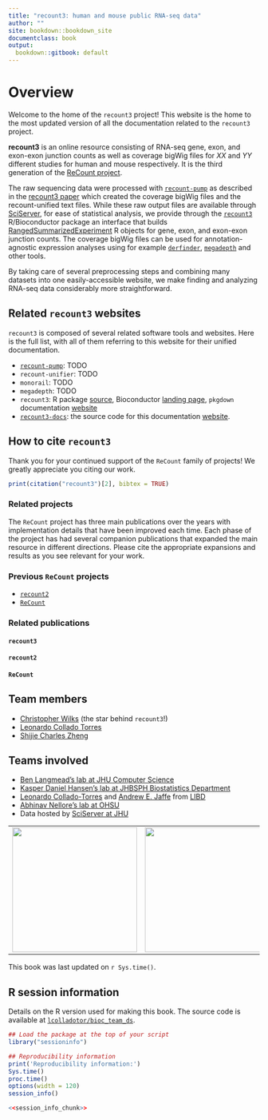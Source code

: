 ```yaml
---
title: "recount3: human and mouse public RNA-seq data"
author: ""
site: bookdown::bookdown_site
documentclass: book
output:
  bookdown::gitbook: default
---
```


# Overview {-}

Welcome to the home of the `recount3` project! This website is the home to the most updated version of all the documentation related to the `recount3` project.

**recount3** is an online resource consisting of RNA-seq gene, exon, and exon-exon junction counts as well as coverage bigWig files for *XX* and *YY* different studies for human and mouse respectively. It is the third generation of the [ReCount project](http://bowtie-bio.sourceforge.net/recount/).

The raw sequencing data were processed with [`recount-pump`](https://github.com/langmead-lab/recount-pump/) as described in the [recount3 paper](https://biorxiv.org) which created the coverage bigWig files and the recount-unified text files. While these raw output files are available through [SciServer](), for ease of statistical analysis, we provide through the [`recount3`](https://bioconductor.org/packages/recount3) R/Bioconductor package an interface that builds [RangedSummarizedExperiment](https://bioconductor.org/packages/SummarizedExperiment) R objects for gene, exon, and exon-exon junction counts. The coverage bigWig files can be used for annotation-agnostic expression analyses using for example [`derfinder`](https://bioconductor.org/packages/derfinder), [`megadepth`]() and other tools. 

By taking care of several preprocessing steps and combining many datasets into one easily-accessible website, we make finding and analyzing RNA-seq data considerably more straightforward.

## Related `recount3` websites {-}

`recount3` is composed of several related software tools and websites. Here is the full list, with all of them referring to this website for their unified documentation.

* [`recount-pump`](https://github.com/langmead-lab/recount-pump/): TODO 
* `recount-unifier`: TODO
* `monorail`: TODO
* `megadepth`: TODO
* `recount3`: R package [source](https://github.com/LieberInstitute/recount3), Bioconductor [landing page](https://bioconductor.org/packages/recount3), `pkgdown` documentation [website](https://LieberInstitute.github.io/recount3)
* [`recount3-docs`](https://github.com/LieberInstitute/recount3-docs): the source code for this documentation [website](https://LieberInstitute.github.io/recount3-docs).



## How to cite `recount3` {-}

Thank you for your continued support of the `ReCount` family of projects! We greatly appreciate you citing our work.

```r
print(citation("recount3")[2], bibtex = TRUE)
```

### Related projects {-}

The `ReCount` project has three main publications over the years with implementation details that have been improved each time. Each phase of the project has had several companion publications that expanded the main resource in different directions. Please cite the appropriate expansions and results as you see relevant for your work.

### Previous `ReCount` projects {-}

* [`recount2`](https://jhubiostatistics.shinyapps.io/recount/)
* [`ReCount`](http://bowtie-bio.sourceforge.net/recount/)

### Related publications {-}

#### `recount3` {-}

#### `recount2` {-}

#### `ReCount` {-}

## Team members {-}

* [Christopher Wilks](https://github.com/) (the star behind `recount3`!)
* [Leonardo Collado Torres](https://github.com/lcolladotor) 
* [Shijie Charles Zheng](https://github.com/)


## Teams involved {-}

* [Ben Langmead's lab at JHU Computer Science](http://www.langmead-lab.org/)
* [Kasper Daniel Hansen's lab at JHBSPH Biostatistics Department](https://www.hansenlab.org/)
* [Leonardo Collado-Torres](http://lcolladotor.github.io/) and [Andrew E. Jaffe](http://aejaffe.com/) from [LIBD](https://www.libd.org/)
* [Abhinav Nellore's lab at OHSU](http://nellore.bio/)
* Data hosted by [SciServer at JHU](https://www.sciserver.org/)

|                                                                                                                                                                               |                                                                                                      |                                                                                                                                                                         |                                                                                                                                                   |
|-------------------------------------------------------------------------------------------------------------------------------------------------------------------------------|------------------------------------------------------------------------------------------------------|-------------------------------------------------------------------------------------------------------------------------------------------------------------------------|---------------------------------------------------------------------------------------------------------------------------------------------------|
| <a href="http://www.langmead-lab.org/"><img src="http://www.langmead-lab.org/wp-content/uploads/2014/01/Screen-Shot-2014-02-02-at-5.20.13-PM-1024x199.png" width="250px"></a> | <a href="https://www.libd.org/"><img src="http://aejaffe.com/media/LIBD_logo.jpg" width="250px"></a> | <a href="http://nellore.bio/"><img src="https://seekvectorlogo.net/wp-content/uploads/2018/08/oregon-health-science-university-ohsu-vector-logo.png" width="250px"></a> | <a href="https://www.sciserver.org/"><img src="https://skyserver.sdss.org/dr14/en/images/sciserver_logo_inverted_vertical.png" width="250px"></a> |


This book was last updated on `r Sys.time()`.

## R session information {-}

Details on the R version used for making this book. The source code is available at [`lcolladotor/bioc_team_ds`](https://github.com/lcolladotor/bioc_team_ds).

```r
## Load the package at the top of your script
library("sessioninfo")

## Reproducibility information
print('Reproducibility information:')
Sys.time()
proc.time()
options(width = 120)
session_info()
```

```r
<<session_info_chunk>>
```

